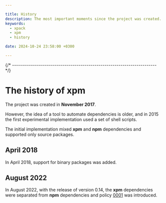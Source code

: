```yaml
---

title: History
description: The most important moments since the project was created.
keywords:
  - xpack
  - xpm
  - history

date: 2024-10-24 23:58:00 +0300

---
```


{/* ------------------------------------------------------------------------ */}

# The history of xpm

The project was created in **November 2017**.

However, the idea of a tool to automate dependencies is
older, and in 2015 the first experimental implementation
used a set of shell scripts.

The initial implementation mixed **xpm** and **npm** dependencies and
supported only source packages.

## April 2018

In April 2018, support for binary packages was added.

## August 2022

In August 2022, with the release of version 0.14,
the **xpm** dependencies were separated
from **npm** dependencies and policy [0001](/docs/user/policies/0001/)
was introduced.
